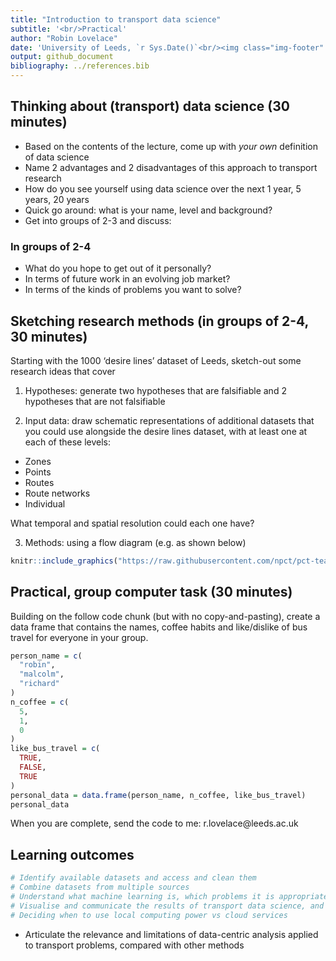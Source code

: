 ```yaml
---
title: "Introduction to transport data science"
subtitle: '<br/>Practical'
author: "Robin Lovelace"
date: 'University of Leeds, `r Sys.Date()`<br/><img class="img-footer" alt="" src="http://www.stephanehess.me.uk/images/picture3.png">'
output: github_document
bibliography: ../references.bib
---
```


## Thinking about (transport) data science (30 minutes)

- Based on the contents of the lecture, come up with *your own* definition of data science
- Name 2 advantages and 2 disadvantages of this approach to transport research
- How do you see yourself using data science over the next 1 year, 5 years, 20 years
- Quick go around: what is your name, level and background?
- Get into groups of 2-3 and discuss:

### In groups of 2-4

- What do you hope to get out of it personally?
- In terms of future work in an evolving job market?
- In terms of the kinds of problems you want to solve?

## Sketching research methods (in groups of 2-4, 30 minutes)

Starting with the 1000 'desire lines' dataset of Leeds, sketch-out some research ideas that cover

1) Hypotheses: generate two hypotheses that are falsifiable and 2 hypotheses that are not falsifiable

2) Input data: draw schematic representations of additional datasets that you could use alongside the desire lines dataset, with at least one at each of these levels:

- Zones
- Points
- Routes
- Route networks
- Individual

What temporal and spatial resolution could each one have?

3) Methods: using a flow diagram (e.g. as shown below)

```r
knitr::include_graphics("https://raw.githubusercontent.com/npct/pct-team/master/flow-model/flow-diag2.png")
```

## Practical, group computer task (30 minutes)

Building on the follow code chunk (but with no copy-and-pasting), create a data frame that contains the names, coffee habits and like/dislike of bus travel for everyone in your group.


```r
person_name = c(
  "robin",
  "malcolm",
  "richard"
)
n_coffee = c(
  5,
  1,
  0
)
like_bus_travel = c(
  TRUE,
  FALSE,
  TRUE
)
personal_data = data.frame(person_name, n_coffee, like_bus_travel)
personal_data
```

When you are complete, send the code to me: r.lovelace@leeds.ac.uk

## Learning outcomes

```r
# Identify available datasets and access and clean them
# Combine datasets from multiple sources
# Understand what machine learning is, which problems it is appropriate for compared with traditional statistical approaches, and how to implement machine learning techniques
# Visualise and communicate the results of transport data science, and know about setting-up interactive web applications
# Deciding when to use local computing power vs cloud services
```

- Articulate the relevance and limitations of data-centric analysis applied to transport problems, compared with other methods
